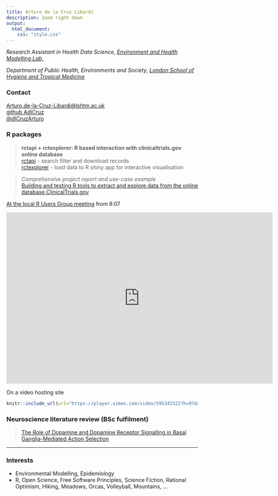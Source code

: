 ```yaml
---
title: Arturo de la Cruz Libardi
description: Zoom right down
output: 
  html_document: 
    css: "style.css"
---
```


*Research Assistant in Health Data Science,* [*Environment and Health Modelling Lab,*](https://www.lshtm.ac.uk/research/centres-projects-groups/ehm-lab)

*Department of Public Health, Environments and Society,* [*London School of Hygiene and Tropical Medicine*](https://www.lshtm.ac.uk/)

### Contact

[Arturo.de-la-Cruz-Libardi\@lshtm.ac.uk](mailto:Arturo.de-la-Cruz-Libardi@lshtm.ac.uk)\
[github AdlCruz](https://github.com/AdlCruz)\
[\@dlCruzArturo](https://twitter.com/dlCruzArturo)\

### R packages

> **rctapi + rctexplorer: R based interaction with clinicaltrials.gov online database**\
> [rctapi](https://adlcruz.github.io/rctapi/) - search filter and download records\
> [rctexplorer](https://adlcruz.github.io/rctexplorer/) - load data to R shiny app for interactive visualisation\

> *Comprehensive project report and use-case example*\
> [Building and testing R tools to extract and explore data from the online database ClinicalTrials.gov](assets/deanonlshtmdiss.pdf)\

[At the local R Users Group meeting](https://lshtm.cloud.panopto.eu/Panopto/Pages/Viewer.aspx?id=2ae0141e-9685-4db2-a75f-af5400c191d0) from 8:07

 <iframe src="https://lshtm-my.sharepoint.com/:p:/g/personal/lshad21_lshtm_ac_uk/EZeVC0fP3flNkjAZja8DMEcBcTH6vKPvKXT7cW5Mb51nPg?e=qWzjQm&action=embedview" style="border:0px #ffffff none;" name="myiFrame" scrolling="no" frameborder="1" marginheight="0px" marginwidth="0px" height="450px" width="700px" allowfullscreen></iframe> 
 
On a video hosting site

```r
knitr::include_url(url="https://player.vimeo.com/video/595343322?h=97da0c4bb5")
```


### Neuroscience literature review (BSc fulfilment)

> [The Role of Dopamine and Dopamine Receptor Signalling in Basal Ganglia-Mediated Action Selection](assets/lrpbsckcl.pdf)

------------------------------------------------------------------------

### Interests

-   Environmental Modelling, Epidemiology
-   R, Open Science, Free Software Principles, Science Fiction, Rational Optimism, Hiking, Meadows, Orcas, Volleyball, Mountains, ...

